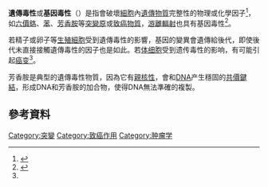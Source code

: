 {{Refimprove |time=2010-06-17T10:09:01+00:00 }}
{{expert|time=2011-06-08T13:56:20+00:00}}

{{medical}}
'''遺傳毒性'''或'''基因毒性'''（{{lang-en|Genotoxicity}}）是指會破壞[[細胞|細胞]]內[[遺傳物質|遺傳物質]]完整性的物理或化學因子<ref name="rev1">{{Cite Q|Q37373625}}</ref>，如[[六價鉻|六價鉻]]、[[苯|苯]]、[[芳香胺|芳香胺]]等[[突變原|突變原]]或[[致癌物質|致癌物質]]，[[游離輻射|游離輻射]]也具有基因毒性<ref>{{Cite web|url=http://omih.ntu.edu.tw/creod/iosh/articles/radiation.htm|title=游離輻射|accessdate=2011-06-08|author=林意凡（翻譯）|publisher=國立台灣大學公共衛生學院職業醫學與工業衛生研究所|language=中文|deadurl=yes|archiveurl=https://web.archive.org/web/20130710194728/http://omih.ntu.edu.tw/creod/iosh/articles/radiation.htm|archivedate=2013-07-10}}</ref>。

若精子或卵子等[[生殖細胞|生殖細胞]]受到遺傳毒性的影響，基因的變異會遺傳給後代，即使後代未直接接觸遺傳毒性的因子也是如此。若[[体细胞|体细胞]]受到遗传毒性的影响，有可能引起[[癌变|癌变]]<ref name="rev1"/>。

芳香胺是典型的遺傳毒性物質，因為它有[[親核性|親核性]]，會和[[DNA|DNA]]产生穩固的[[共價鍵|共價鍵結]]，形成DNA和芳香胺的加合物，使得DNA無法準確的複製。

==參考資料==
{{reflist}}

{{Biology-stub}}

[[Category:突變|Category:突變]]
[[Category:致癌作用|Category:致癌作用]]
[[Category:肿瘤学|Category:肿瘤学]]